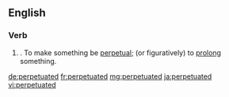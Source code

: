 ==English==

===Verb===
{{head|en|verb form}}

# {{en-past of|perpetuate}}.  To make something be [[perpetual]]; (or figuratively) to [[prolong]] something.

[[de:perpetuated]]
[[fr:perpetuated]]
[[mg:perpetuated]]
[[ja:perpetuated]]
[[vi:perpetuated]]